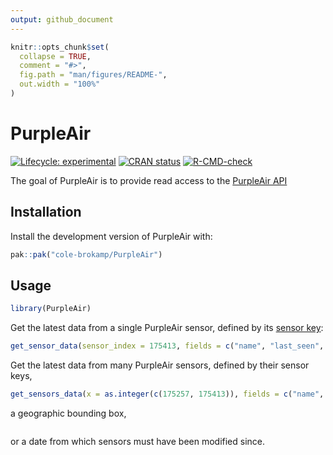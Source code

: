 ```yaml
---
output: github_document
---
```


<!-- README.md is generated from README.Rmd. Please edit that file -->

```r
knitr::opts_chunk$set(
  collapse = TRUE,
  comment = "#>",
  fig.path = "man/figures/README-",
  out.width = "100%"
)
```

# PurpleAir

<!-- badges: start -->
[![Lifecycle: experimental](https://img.shields.io/badge/lifecycle-experimental-orange.svg)](https://lifecycle.r-lib.org/articles/stages.html#experimental)
[![CRAN status](https://www.r-pkg.org/badges/version/PurpleAir)](https://CRAN.R-project.org/package=PurpleAir)
[![R-CMD-check](https://github.com/cole-brokamp/PurpleAir/actions/workflows/R-CMD-check.yaml/badge.svg)](https://github.com/cole-brokamp/PurpleAir/actions/workflows/R-CMD-check.yaml)
<!-- badges: end -->

The goal of PurpleAir is to provide read access to the [PurpleAir API](https://api.purpleair.com/)

## Installation

Install the development version of PurpleAir with:

``` r
pak::pak("cole-brokamp/PurpleAir")
```

## Usage

```r
library(PurpleAir)
```

Get the latest data from a single PurpleAir sensor, defined by its [sensor key](https://community.purpleair.com/t/sensor-index/4000):

```r
get_sensor_data(sensor_index = 175413, fields = c("name", "last_seen", "pm2.5_cf_1", "pm2.5_atm"))
```

Get the latest data from many PurpleAir sensors, defined by their sensor keys,

```r
get_sensors_data(x = as.integer(c(175257, 175413)), fields = c("name", "last_seen", "pm2.5_cf_1", "pm2.5_atm"))
```

a geographic bounding box,

```r

```

or a date from which sensors must have been modified since.

```r

```
